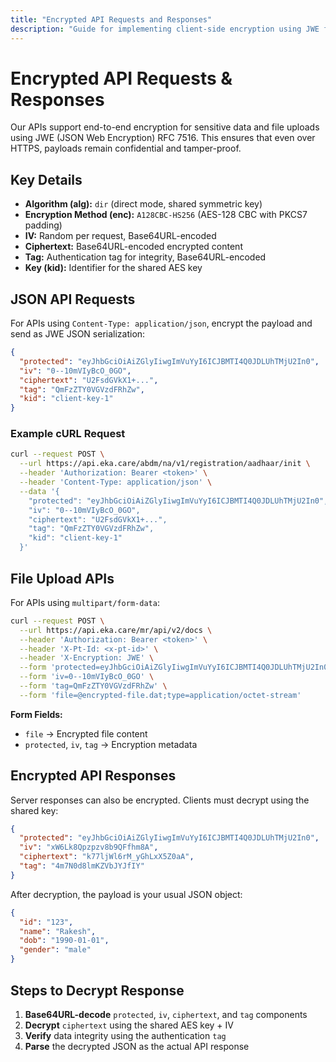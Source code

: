 ```yaml
---
title: "Encrypted API Requests and Responses"
description: "Guide for implementing client-side encryption using JWE for Eka Care APIs"
---
```


# Encrypted API Requests & Responses

Our APIs support end-to-end encryption for sensitive data and file uploads using JWE (JSON Web Encryption) RFC 7516. This ensures that even over HTTPS, payloads remain confidential and tamper-proof.

## Key Details

- **Algorithm (alg):** `dir` (direct mode, shared symmetric key)
- **Encryption Method (enc):** `A128CBC-HS256` (AES-128 CBC with PKCS7 padding)
- **IV:** Random per request, Base64URL-encoded
- **Ciphertext:** Base64URL-encoded encrypted content
- **Tag:** Authentication tag for integrity, Base64URL-encoded
- **Key (kid):** Identifier for the shared AES key

## JSON API Requests

For APIs using `Content-Type: application/json`, encrypt the payload and send as JWE JSON serialization:

```json
{
  "protected": "eyJhbGciOiAiZGlyIiwgImVuYyI6ICJBMTI4Q0JDLUhTMjU2In0",
  "iv": "0--10mVIyBcO_0GO",
  "ciphertext": "U2FsdGVkX1+...",
  "tag": "QmFzZTY0VGVzdFRhZw",
  "kid": "client-key-1"
}
```

### Example cURL Request

```bash
curl --request POST \
  --url https://api.eka.care/abdm/na/v1/registration/aadhaar/init \
  --header 'Authorization: Bearer <token>' \
  --header 'Content-Type: application/json' \
  --data '{
    "protected": "eyJhbGciOiAiZGlyIiwgImVuYyI6ICJBMTI4Q0JDLUhTMjU2In0",
    "iv": "0--10mVIyBcO_0GO",
    "ciphertext": "U2FsdGVkX1+...",
    "tag": "QmFzZTY0VGVzdFRhZw",
    "kid": "client-key-1"
  }'
```

## File Upload APIs

For APIs using `multipart/form-data`:

```bash
curl --request POST \
  --url https://api.eka.care/mr/api/v2/docs \
  --header 'Authorization: Bearer <token>' \
  --header 'X-Pt-Id: <x-pt-id>' \
  --header 'X-Encryption: JWE' \
  --form 'protected=eyJhbGciOiAiZGlyIiwgImVuYyI6ICJBMTI4Q0JDLUhTMjU2In0' \
  --form 'iv=0--10mVIyBcO_0GO' \
  --form 'tag=QmFzZTY0VGVzdFRhZw' \
  --form 'file=@encrypted-file.dat;type=application/octet-stream'
```

**Form Fields:**
- `file` → Encrypted file content
- `protected`, `iv`, `tag` → Encryption metadata

## Encrypted API Responses

Server responses can also be encrypted. Clients must decrypt using the shared key:

```json
{
  "protected": "eyJhbGciOiAiZGlyIiwgImVuYyI6ICJBMTI4Q0JDLUhTMjU2In0",
  "iv": "xW6Lk8Qpzpzv8b9QFfhm8A",
  "ciphertext": "k77ljWl6rM_yGhLxX5Z0aA",
  "tag": "4m7N0d8lmKZVbJYJfIY"
}
```

After decryption, the payload is your usual JSON object:

```json
{
  "id": "123",
  "name": "Rakesh",
  "dob": "1990-01-01",
  "gender": "male"
}
```

## Steps to Decrypt Response

1. **Base64URL-decode** `protected`, `iv`, `ciphertext`, and `tag` components
2. **Decrypt** `ciphertext` using the shared AES key + IV
3. **Verify** data integrity using the authentication `tag`
4. **Parse** the decrypted JSON as the actual API response

